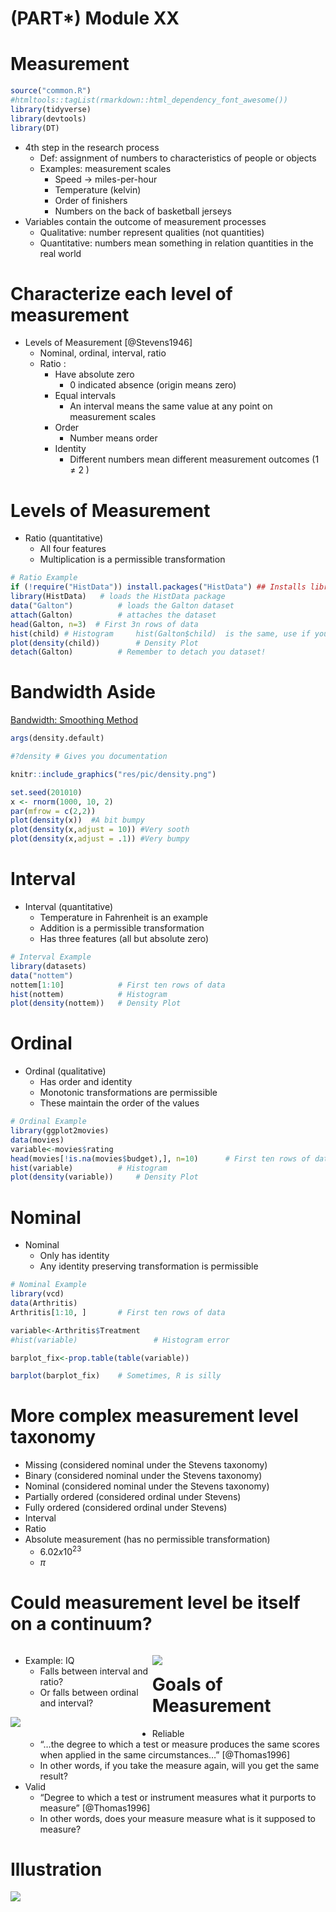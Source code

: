 # (PART\*) Module XX {-}

# Measurement

```r
source("common.R")
#htmltools::tagList(rmarkdown::html_dependency_font_awesome())
library(tidyverse)
library(devtools)
library(DT)

```


- 4th step in the research process
    - Def: assignment of numbers to characteristics of people or objects
    - Examples: measurement scales
        - Speed $\rightarrow$ miles-per-hour
        - Temperature (kelvin)
        - Order of finishers
        - Numbers on the back of basketball jerseys
- Variables contain the outcome of measurement processes
    - Qualitative: number represent qualities (not quantities)
    - Quantitative: numbers mean something in relation quantities in the real world

# Characterize each level of measurement   
- Levels of Measurement [@Stevens1946]
    - Nominal, ordinal, interval, ratio
    - Ratio :
        - Have absolute zero
            - 0 indicated absence (origin means zero)
        - Equal intervals
            - An interval means the same value at any point on measurement scales
        - Order
            - Number means order
        - Identity
            - Different numbers mean different measurement outcomes (1 $\neq$ 2 )

<!-- 1/22  -->

# Levels of Measurement
- Ratio (quantitative) 
    - All four features
    - Multiplication is a permissible transformation

```r
# Ratio Example
if (!require("HistData")) install.packages("HistData") ## Installs library if missing
library(HistData)   # loads the HistData package
data("Galton")			# loads the Galton dataset
attach(Galton)			# attaches the dataset
head(Galton, n=3)  # First 3n rows of data
hist(child)	# Histogram		hist(Galton$child)  is the same, use if you do not want to attach the data file
plot(density(child))		# Density Plot
detach(Galton)			# Remember to detach you dataset!
```

# Bandwidth Aside

[Bandwidth: Smoothing Method](https://stat.ethz.ch/R-manual/R-devel/library/stats/html/density.html)

```r
args(density.default)

#?density # Gives you documentation

knitr::include_graphics("res/pic/density.png")

set.seed(201010)
x <- rnorm(1000, 10, 2)
par(mfrow = c(2,2))
plot(density(x))  #A bit bumpy
plot(density(x,adjust = 10)) #Very sooth
plot(density(x,adjust = .1)) #Very bumpy
```


# Interval
- Interval (quantitative)
    - Temperature in Fahrenheit is an example
    - Addition is a permissible transformation
    -	Has three features (all but absolute zero)
    
```r
# Interval Example
library(datasets)
data("nottem")
nottem[1:10] 			# First ten rows of data
hist(nottem) 			# Histogram
plot(density(nottem)) 	# Density Plot
```

# Ordinal
- Ordinal (qualitative)
    -	Has order and identity
    - Monotonic transformations are permissible
    - These maintain the order of the values



```r
# Ordinal Example
library(ggplot2movies)
data(movies)
variable<-movies$rating
head(movies[!is.na(movies$budget),], n=10) 		# First ten rows of data, with a non-missing budget
hist(variable) 			# Histogram
plot(density(variable)) 	# Density Plot
```

# Nominal 

- Nominal
    - Only has identity
    - Any identity preserving transformation is permissible

```r
# Nominal Example
library(vcd)
data(Arthritis)
Arthritis[1:10, ]  		# First ten rows of data

variable<-Arthritis$Treatment
#hist(variable) 				# Histogram error

barplot_fix<-prop.table(table(variable))

barplot(barplot_fix)	# Sometimes, R is silly
```

# More complex measurement level taxonomy
- Missing (considered nominal under the Stevens taxonomy)
- Binary (considered nominal under the Stevens taxonomy)
- Nominal (considered nominal under the Stevens taxonomy)
- Partially ordered (considered ordinal under Stevens)
- Fully ordered (considered ordinal under Stevens)
- Interval
- Ratio
- Absolute measurement (has no permissible transformation)
    - $6.02 x 10^{23}$
    - $\pi$

# Could measurement level be itself on a continuum?


<div style="float: left; width: 45%;">
- Example: IQ
    - Falls between interval and ratio?
    - Or falls between ordinal and interval?
    
![](res/pic/iq_curves.gif){}
</div>

<div style="float: right; width: 55%;">
 ![](res/pic/iq_fail.png){} 
</div>



# Goals of Measurement
- Reliable
    - “…the degree to which a test or measure produces the same scores when applied in the same circumstances…” [@Thomas1996]
    - In other words, if you take the measure again, will you get the same result?

- Valid
    - “Degree to which a test or instrument measures what it purports to measure”  [@Thomas1996]
    - In other words, does your measure measure what is it supposed to measure?


# Illustration

![](res/pic/validreliable.gif){}

